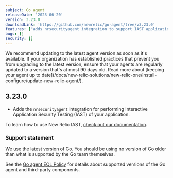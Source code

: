 ```yaml
---
subject: Go agent
releaseDate: '2023-06-20'
version: 3.23.0
downloadLink: 'https://github.com/newrelic/go-agent/tree/v3.23.0'
features: ["adds nrsecurityagent integration to support IAST application security testing"]
bugs: []    
security: []
---
```


<Callout variant="important">
We recommend updating to the latest agent version as soon as it's available. If your organization has established practices that prevent you from upgrading to the latest version, ensure that your agents are regularly updated to a version that's at most 90 days old. Read more about [keeping your agent up to date](/docs/new-relic-solutions/new-relic-one/install-configure/update-new-relic-agent/).
</Callout>

## 3.23.0
 * Adds the `nrsecurityagent` integration for performing Interactive Application Security Testing (IAST) of your application.

To learn how to use New Relic IAST, [check out our documentation](/docs/iast/introduction).


### Support statement

We use the latest version of Go. You should be using no version of Go older than what is supported by the Go team themselves.

 See the [Go agent EOL Policy](/docs/apm/agents/go-agent/get-started/go-agent-eol-policy/) for details about supported versions of the Go agent and third-party components.


